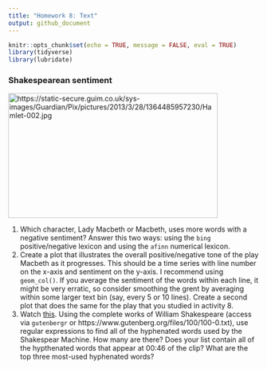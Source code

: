 ```yaml
---
title: "Homework 8: Text"
output: github_document
---
```


```r
knitr::opts_chunk$set(echo = TRUE, message = FALSE, eval = TRUE)
library(tidyverse)
library(lubridate)
```



### Shakespearean sentiment

<img src="../figs/hamlet-sentiment.jpg" alt="https://static-secure.guim.co.uk/sys-images/Guardian/Pix/pictures/2013/3/28/1364485957230/Hamlet-002.jpg" height="250" width="420">

1. Which character, Lady Macbeth or Macbeth, uses more words with a negative sentiment? Answer this two ways: using the `bing` positive/negative lexicon and using the `afinn` numerical lexicon.
2. Create a plot that illustrates the overall positive/negative tone of the play Macbeth as it progresses. This should be a time series with line number on the x-axis and sentiment on the y-axis. I recommend using `geom_col()`. If you average the sentiment of the words within each line, it might be very erratic, so consider smoothing the grent by averaging within some larger text bin (say, every 5 or 10 lines). Create a second plot that does the same for the play that you studied in activity 8.
3. Watch [this](http://vimeo.com/54858820). Using the complete works of William Shakespeare (access via `gutenbergr` or https://www.gutenberg.org/files/100/100-0.txt), use regular expressions to find all of the hyphenated words used by the Shakespear Machine. How many are there? Does your list contain all of the hypthenated words that appear at 00:46 of the clip? What are the top three most-used hyphenated words?